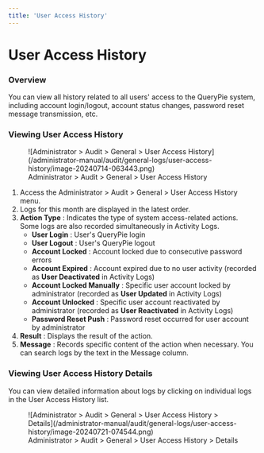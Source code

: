 ```yaml
---
title: 'User Access History'
---
```


# User Access History

### Overview

You can view all history related to all users' access to the QueryPie system, including account login/logout, account status changes, password reset message transmission, etc.


### Viewing User Access History

<figure data-layout="center" data-align="center">
![Administrator &gt; Audit &gt; General &gt; User Access History](/administrator-manual/audit/general-logs/user-access-history/image-20240714-063443.png)
<figcaption>
Administrator &gt; Audit &gt; General &gt; User Access History
</figcaption>
</figure>

1. Access the Administrator &gt; Audit &gt; General &gt; User Access History menu.
2. Logs for this month are displayed in the latest order.
3.  **Action Type**  : Indicates the type of system access-related actions. Some logs are also recorded simultaneously in Activity Logs.
    *  **User Login**  : User's QueryPie login
    *  **User Logout** : User's QueryPie logout
    *  **Account Locked**  : Account locked due to consecutive password errors
    *  **Account Expired** : Account expired due to no user activity (recorded as **User Deactivated** in Activity Logs)
    *  **Account Locked Manually**  : Specific user account locked by administrator (recorded as **User Updated** in Activity Logs)
    *  **Account Unlocked**  : Specific user account reactivated by administrator (recorded as **User Reactivated** in Activity Logs)
    *  **Password Reset Push** : Password reset occurred for user account by administrator 
4.  **Result**  : Displays the result of the action. 
5.  **Message**  : Records specific content of the action when necessary. You can search logs by the text in the Message column.


### Viewing User Access History Details

You can view detailed information about logs by clicking on individual logs in the User Access History list.

<figure data-layout="center" data-align="center">
![Administrator &gt; Audit &gt; General &gt; User Access History &gt; Details](/administrator-manual/audit/general-logs/user-access-history/image-20240721-074544.png)
<figcaption>
Administrator &gt; Audit &gt; General &gt; User Access History &gt; Details
</figcaption>
</figure>



